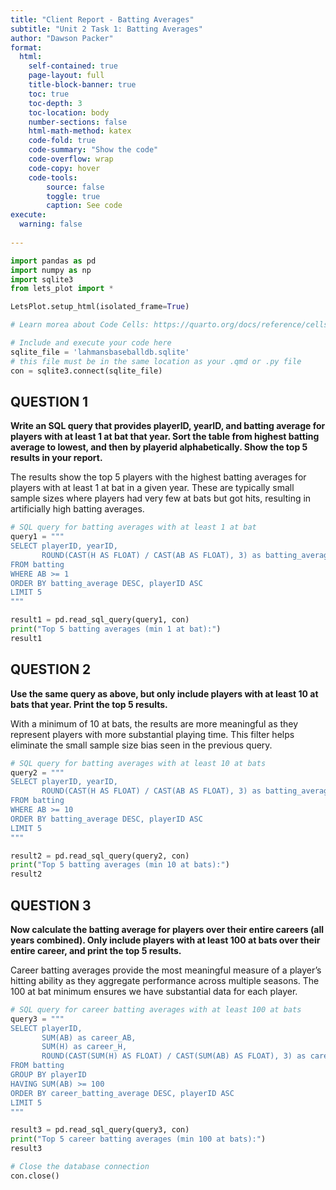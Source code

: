 ```yaml
---
title: "Client Report - Batting Averages"
subtitle: "Unit 2 Task 1: Batting Averages"
author: "Dawson Packer"
format:
  html:
    self-contained: true
    page-layout: full
    title-block-banner: true
    toc: true
    toc-depth: 3
    toc-location: body
    number-sections: false
    html-math-method: katex
    code-fold: true
    code-summary: "Show the code"
    code-overflow: wrap
    code-copy: hover
    code-tools:
        source: false
        toggle: true
        caption: See code
execute: 
  warning: false
    
---
```


```python
import pandas as pd 
import numpy as np
import sqlite3
from lets_plot import *

LetsPlot.setup_html(isolated_frame=True)
```


```python
# Learn morea about Code Cells: https://quarto.org/docs/reference/cells/cells-jupyter.html

# Include and execute your code here
sqlite_file = 'lahmansbaseballdb.sqlite'
# this file must be in the same location as your .qmd or .py file
con = sqlite3.connect(sqlite_file)
```

## QUESTION 1

__Write an SQL query that provides playerID, yearID, and batting average for players with at least 1 at bat that year. Sort the table from highest batting average to lowest, and then by playerid alphabetically. Show the top 5 results in your report.__

The results show the top 5 players with the highest batting averages for players with at least 1 at bat in a given year. These are typically small sample sizes where players had very few at bats but got hits, resulting in artificially high batting averages.

```python
# SQL query for batting averages with at least 1 at bat
query1 = """
SELECT playerID, yearID, 
       ROUND(CAST(H AS FLOAT) / CAST(AB AS FLOAT), 3) as batting_average
FROM batting 
WHERE AB >= 1
ORDER BY batting_average DESC, playerID ASC
LIMIT 5
"""

result1 = pd.read_sql_query(query1, con)
print("Top 5 batting averages (min 1 at bat):")
result1
```


## QUESTION 2

__Use the same query as above, but only include players with at least 10 at bats that year. Print the top 5 results.__  

With a minimum of 10 at bats, the results are more meaningful as they represent players with more substantial playing time. This filter helps eliminate the small sample size bias seen in the previous query.

```python
# SQL query for batting averages with at least 10 at bats
query2 = """
SELECT playerID, yearID, 
       ROUND(CAST(H AS FLOAT) / CAST(AB AS FLOAT), 3) as batting_average
FROM batting 
WHERE AB >= 10
ORDER BY batting_average DESC, playerID ASC
LIMIT 5
"""

result2 = pd.read_sql_query(query2, con)
print("Top 5 batting averages (min 10 at bats):")
result2
```


## QUESTION 3

__Now calculate the batting average for players over their entire careers (all years combined). Only include players with at least 100 at bats over their entire career, and print the top 5 results.__

Career batting averages provide the most meaningful measure of a player's hitting ability as they aggregate performance across multiple seasons. The 100 at bat minimum ensures we have substantial data for each player.

```python
# SQL query for career batting averages with at least 100 at bats
query3 = """
SELECT playerID, 
       SUM(AB) as career_AB,
       SUM(H) as career_H,
       ROUND(CAST(SUM(H) AS FLOAT) / CAST(SUM(AB) AS FLOAT), 3) as career_batting_average
FROM batting 
GROUP BY playerID
HAVING SUM(AB) >= 100
ORDER BY career_batting_average DESC, playerID ASC
LIMIT 5
"""

result3 = pd.read_sql_query(query3, con)
print("Top 5 career batting averages (min 100 at bats):")
result3
```

```python
# Close the database connection
con.close()
```
